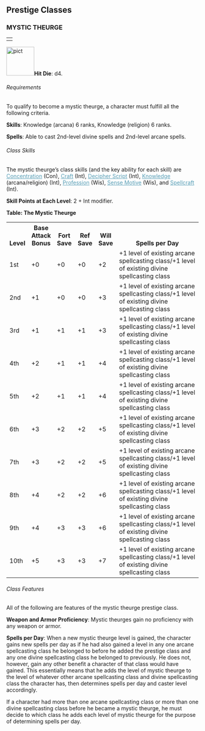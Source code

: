 
<a id="presitge-classes"></a><h2>Prestige Classes</h2>
<a id="mystic-theurge"></a><h3>MYSTIC THEURGE</h3>
<table border="0" cellpadding="0" cellspacing="0" style="width: 100%">
<tbody>
<tr>
<td class="line"> </td>
</tr>
</tbody>
</table>
<p class="initial"><a
href="http://www.wizards.com/dnd/images/dmg35_gallery/DMG35_PG192_WEB.jpg"><img
class="art-wide" src="pict.jpg" title="" alt="pict"
style="border: 0px solid ; width: 73px; height: 75px;" /></a><b>Hit Die</b>:
d4.</p>
<a id="mystic-theurge-requirements"></a><h6>Requirements</h6>
<p class="initial">To qualify to become a mystic theurge, a
character must fulfill all the following criteria.</p>
<p><b>Skills</b>: Knowledge (arcana) 6 ranks, Knowledge
(religion) 6 ranks.</p>
<p><b>Spells</b>: Able to cast 2nd-level divine spells and
2nd-level arcane spells.</p>
<h6>Class Skills</h6>
<p class="initial">The mystic theurge&#8217;s class skills (and the key
ability for each skill) are <a style="color: rgb(87, 158, 182);"
href="skillsAll.html#concentration">Concentration</a>
(Con), <a style="color: rgb(87, 158, 182);" href="skillsAll.html#craft">Craft</a>
(Int), <a style="color: rgb(87, 158, 182);"
href="skillsAll.html#decipher-script">Decipher Script</a> (Int), <a
style="color: rgb(87, 158, 182);" href="skillsAll.html#knowledge">Knowledge</a>
(arcana/religion) (Int), <a style="color: rgb(87, 158, 182);"
href="skillsAll.html#profession">Profession</a> (Wis), <a
style="color: rgb(87, 158, 182);" href="skillsAll.html#sense-motive">Sense
Motive</a> (Wis), and <a style="color: rgb(87, 158, 182);"
href="skillsAll.html#spellcraft">Spellcraft</a> (Int). </p>
<p><b>Skill Points at Each Level</b>: 2 + Int modifier.</p>
<a id="table-the-mystic-theurge"></a><p><b>Table: The Mystic Theurge</b></p>
<table style="width: 100%;" border="0" cellpadding="1"
cellspacing="0">
<tbody>
<tr valign="bottom">
<th style="width: 5%;">Level</th>
<th style="width: 10%;">Base
Attack Bonus</th>
<th style="width: 5%;">Fort
Save</th>
<th style="width: 5%;">Ref
Save</th>
<th style="width: 5%;">Will
Save</th>
<th style="width: 60%;">Spells per Day</th>
</tr>
<tr class="odd-row">
<td>1st</td>
<td>+0</td>
<td>+0</td>
<td>+0</td>
<td>+2</td>
<td>+1 level of existing arcane spellcasting class/+1 level
of existing divine spellcasting class</td>
</tr>
<tr>
<td>2nd</td>
<td>+1</td>
<td>+0</td>
<td>+0</td>
<td>+3</td>
<td>+1 level of existing arcane spellcasting class/+1 level
of existing divine spellcasting class</td>
</tr>
<tr class="odd-row">
<td>3rd</td>
<td>+1</td>
<td>+1</td>
<td>+1</td>
<td>+3</td>
<td>+1 level of existing arcane spellcasting class/+1 level
of existing divine spellcasting class</td>
</tr>
<tr>
<td>4th</td>
<td>+2</td>
<td>+1</td>
<td>+1</td>
<td>+4</td>
<td>+1 level of existing arcane spellcasting class/+1 level
of existing divine spellcasting class</td>
</tr>
<tr class="odd-row">
<td>5th</td>
<td>+2</td>
<td>+1</td>
<td>+1</td>
<td>+4</td>
<td>+1 level of existing arcane spellcasting class/+1 level
of existing divine spellcasting class</td>
</tr>
<tr>
<td>6th</td>
<td>+3</td>
<td>+2</td>
<td>+2</td>
<td>+5</td>
<td>+1 level of existing arcane spellcasting class/+1 level
of existing divine spellcasting class</td>
</tr>
<tr class="odd-row">
<td>7th</td>
<td>+3</td>
<td>+2</td>
<td>+2</td>
<td>+5</td>
<td>+1 level of existing arcane spellcasting class/+1 level
of existing divine spellcasting class</td>
</tr>
<tr>
<td>8th</td>
<td>+4</td>
<td>+2</td>
<td>+2</td>
<td>+6</td>
<td>+1 level of existing arcane spellcasting class/+1 level
of existing divine spellcasting class</td>
</tr>
<tr class="odd-row">
<td>9th</td>
<td>+4</td>
<td>+3</td>
<td>+3</td>
<td>+6</td>
<td>+1 level of existing arcane spellcasting class/+1 level
of existing divine spellcasting class</td>
</tr>
<tr>
<td class="last-row">10th</td>
<td class="last-row">+5</td>
<td class="last-row">+3</td>
<td class="last-row">+3</td>
<td class="last-row">+7</td>
<td class="last-row">+1 level of existing arcane
spellcasting class/+1 level of existing divine spellcasting class</td>
</tr>
</tbody>
</table>
<a id="mystic-theurge-class-features"></a><h6>Class Features</h6>
<p class="initial">All of the following are features of the
mystic theurge prestige class.</p>
<p><b>Weapon and Armor Proficiency</b>: Mystic theurges gain no
proficiency with any weapon or armor.</p>
<p><b>Spells per Day</b>: When a new mystic theurge level is
gained, the character gains new spells per day as if he had also gained
a level in any one arcane spellcasting class he belonged to before he
added the prestige class and any one divine spellcasting class he
belonged to previously. He does not, however, gain any other benefit a
character of that class would have gained. This essentially means that
he adds the level of mystic theurge to the level of whatever other
arcane spellcasting class and divine spellcasting class the character
has, then determines spells per day and caster level accordingly.</p>
<p>If a character had more than one arcane spellcasting class or
more than one divine spellcasting class before he became a mystic
theurge, he must decide to which class he adds each level of mystic
theurge for the purpose of determining spells per day.</p>
